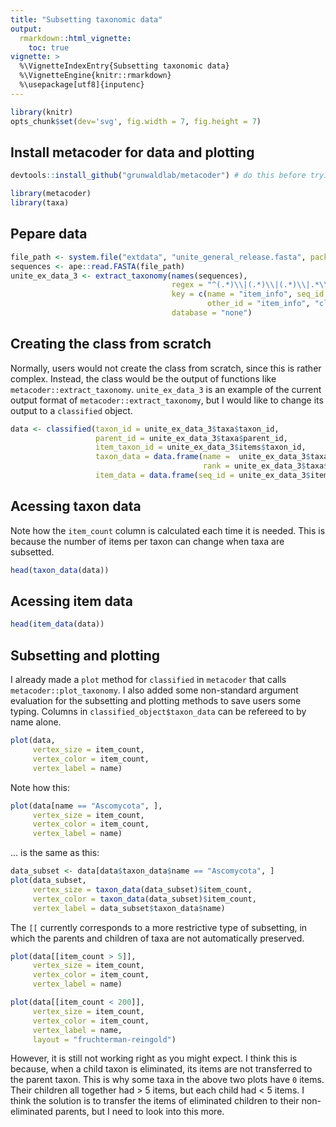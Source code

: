 ```yaml
---
title: "Subsetting taxonomic data"
output:
  rmarkdown::html_vignette:
    toc: true
vignette: >
  %\VignetteIndexEntry{Subsetting taxonomic data}
  %\VignetteEngine{knitr::rmarkdown}
  %\usepackage[utf8]{inputenc}
---
```


```r
library(knitr)
opts_chunk$set(dev='svg', fig.width = 7, fig.height = 7)
```


## Install metacoder for data and plotting

```r
devtools::install_github("grunwaldlab/metacoder") # do this before trying to knit
```

```r
library(metacoder)
library(taxa)
```


## Pepare data

```r
file_path <- system.file("extdata", "unite_general_release.fasta", package = "metacoder")
sequences <- ape::read.FASTA(file_path)
unite_ex_data_3 <- extract_taxonomy(names(sequences),
                                    regex = "^(.*)\\|(.*)\\|(.*)\\|.*\\|(.*)$",
                                    key = c(name = "item_info", seq_id = "item_info",
                                            other_id = "item_info", "class_name"),
                                    database = "none")
```


## Creating the class from scratch

Normally, users would not create the class from scratch, since this is rather complex.
Instead, the class would be the output of functions like `metacoder::extract_taxonomy`.
`unite_ex_data_3` is an example of the current output format of `metacoder::extract_taxonomy`, but I would like to change its output to a `classified` object.

```r
data <- classified(taxon_id = unite_ex_data_3$taxa$taxon_id,
                   parent_id = unite_ex_data_3$taxa$parent_id,
                   item_taxon_id = unite_ex_data_3$items$taxon_id,
                   taxon_data = data.frame(name =  unite_ex_data_3$taxa$name,
                                           rank = unite_ex_data_3$taxa$rank),
                   item_data = data.frame(seq_id = unite_ex_data_3$items$seq_id))
```


## Acessing taxon data

Note how the `item_count` column is calculated each time it is needed. 
This is because the number of items per taxon can change when taxa are subsetted.

```r
head(taxon_data(data))
```


## Acessing item data

```r
head(item_data(data))
```


## Subsetting and plotting

I already made a `plot` method for `classified` in `metacoder` that calls `metacoder::plot_taxonomy`.
I also added some non-standard argument evaluation for the subsetting and plotting methods to save users some typing.
Columns in `classified_object$taxon_data` can be refereed to by name alone.

```r
plot(data, 
     vertex_size = item_count,
     vertex_color = item_count,
     vertex_label = name)
```

Note how this: 

```r
plot(data[name == "Ascomycota", ],
     vertex_size = item_count,
     vertex_color = item_count,
     vertex_label = name)
```

... is the same as this:

```r
data_subset <- data[data$taxon_data$name == "Ascomycota", ]
plot(data_subset,
     vertex_size = taxon_data(data_subset)$item_count,
     vertex_color = taxon_data(data_subset)$item_count,
     vertex_label = data_subset$taxon_data$name)
```


The `[[` currently corresponds to a more restrictive type of subsetting, in which the parents and children of taxa are not automatically preserved.

```r
plot(data[[item_count > 5]],
     vertex_size = item_count,
     vertex_color = item_count,
     vertex_label = name)
```

```r
plot(data[[item_count < 200]],
     vertex_size = item_count,
     vertex_color = item_count,
     vertex_label = name,
     layout = "fruchterman-reingold")
```

However, it is still not working right as you might expect. 
I think this is because, when a child taxon is eliminated, its items are not transferred to the parent taxon.
This is why some taxa in the above two plots have `0` items.
Their children all together had > 5 items, but each child had < 5 items. 
I think the solution is to transfer the items of eliminated children to their non-eliminated parents, but I need to look into this more.
